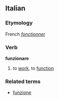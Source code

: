 ==Italian==
===Etymology===
French ''[[fonctionner]]''

===Verb===
'''funzionare'''

# to [[work]], to [[function]]

===Related terms===
*[[funzione]]